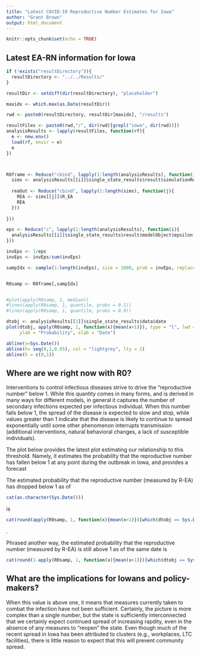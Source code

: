 ```yaml
---
title: "Latest COVID-19 Reproductive Number Estimates for Iowa"
author: "Grant Brown"
output: html_document
---
```


```r
knitr::opts_chunk$set(echo = TRUE)
```


## Latest EA-RN information for Iowa

```r
if (!exists("resultDirectory")){
  resultDirectory <- "../../Results/"
}

resultDir <- setdiff(dir(resultDirectory), "placeholder")

maxidx <- which.max(as.Date(resultDir))

rwd <- paste0(resultDirectory, resultDir[maxidx], "/results")

resultFiles <- paste0(rwd,"/", dir(rwd)[grepl("iowa", dir(rwd))])
analysisResults <- lapply(resultFiles, function(rf){
  e <- new.env()
  load(rf, envir = e)
  e
})



R0frame <- Reduce("cbind", lapply(1:length(analysisResults), function(i){
  sims <- analysisResults[[i]]$single_state_results$result$simulationResults
  
  reaOut <- Reduce("cbind", lapply(1:length(sims), function(j){
    REA <- sims[[j]]$R_EA
    REA
  }))
  
}))

eps <- Reduce("c", lapply(1:length(analysisResults), function(i){
  analysisResults[[i]]$single_state_results$result$modelObject$epsilon
}))

invEps <- 1/eps
invEps <- invEps/sum(invEps)

sampIdx <- sample(1:length(invEps), size = 1000, prob = invEps, replace = TRUE)


R0samp <- R0frame[,sampIdx]


#plot(apply(R0samp, 1, median))
#lines(apply(R0samp, 1, quantile, probs = 0.1))
#lines(apply(R0samp, 1, quantile, probs = 0.9))

dtobj <- analysisResults[[1]]$single_state_results$data$date
plot(dtobj, apply(R0samp, 1, function(x){mean(x<1)}), type = "l", lwd = 2, col = "blue",main = "Estimated Probability that Rt < 1\n Based on Statewide Iowa Specific Models", 
     ylab = "Probability", xlab = "Date")

abline(v=Sys.Date())
abline(h= seq(0,1,0.05), col = "lightgrey", lty = 2)
abline(h = c(0,1))


```


## Where are we right now with R0?

Interventions to control infectious diseases strive to drive the "reproductive number" below 1. While this quantity comes in many forms, and is 
derived in many ways for different models, in general it captures the number of secondary infections expected per infectious individual. When 
this number falls below 1, the spread of the disease is expected to slow and stop, while values greater than 1 indicate that the disease is likely to continue to spread exponentially until some other phenomenon interrupts transmission (additional interventions, natural behavioral changes, a lack of susceptible individuals). 

The plot below provides the latest plot estimating our relationship to this threshold. Namely, it estimates the probability that the reproductive number has fallen below 1 at any point during the outbreak in Iowa, and provides a forecast 

The estimated probability that the reproductive number (measured by R-EA) has dropped below 1 as of 
```r
cat(as.character(Sys.Date()))
```
is 
```r
cat(round(apply(R0samp, 1, function(x){mean(x<1)})[which(dtobj == Sys.Date())],3))
```
.

Phrased another way, the estimated probability that the reproductive number (measured by R-EA) is still above 1 as of the same date
is 
```r
cat(round(1-apply(R0samp, 1, function(x){mean(x<1)})[which(dtobj == Sys.Date())],3))
```

## What are the implications for Iowans and policy-makers?

When this value is above one, it means that measures currently taken to combat the infection have not been sufficient. Certainly, the picture is more complex than a single number, but the state is sufficiently interconnected that we certainly expect continued spread of increasing rapdity, even in the absence of any measures to "reopen" the state. Even though much of the recent spread in Iowa has been attributed to clusters (e.g., workplaces, LTC facilities), there is little reason to expect that this will prevent community spread. 